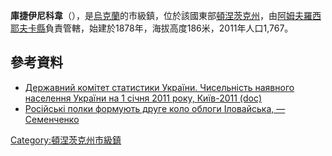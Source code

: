 {{no footnotes|time=2015-09-15T00:10:01+00:00}}
{{coord|47|48|36|N|38|17|30|E|scale:30000|display=title}}

'''庫捷伊尼科韋'''（{{lang-uk|Кутейникове}}），是[[烏克蘭|烏克蘭]]的市級鎮，位於該國東部[[頓涅茨克州|頓涅茨克州]]，由[[阿姆夫羅西耶夫卡縣|阿姆夫羅西耶夫卡縣]]負責管轄，始建於1878年，海拔高度186米，2011年人口1,767。

==參考資料==
*[https://web.archive.org/web/20121010205321/http://stat6.stat.lviv.ua/PXWEB2007/ukr/publ/2011/chnas.zip Державний комітет статистики України. Чисельність наявного населення України на 1 січня 2011 року, Київ-2011 (doc)]
*[http://espreso.tv/news/2014/08/27/rosiyski_polky_formuyut_druhe_kolo_oblohy_ilovayska___semenchenko Російські полки формують друге коло облоги Іловайська, — Семенченко] {{Wayback|url=http://espreso.tv/news/2014/08/27/rosiyski_polky_formuyut_druhe_kolo_oblohy_ilovayska___semenchenko |date=20160304084817 }}

{{DEFAULTSORT:Кутейникове}}
[[Category:頓涅茨克州市級鎮|Category:頓涅茨克州市級鎮]]


{{Donetsk-geo-stub}}